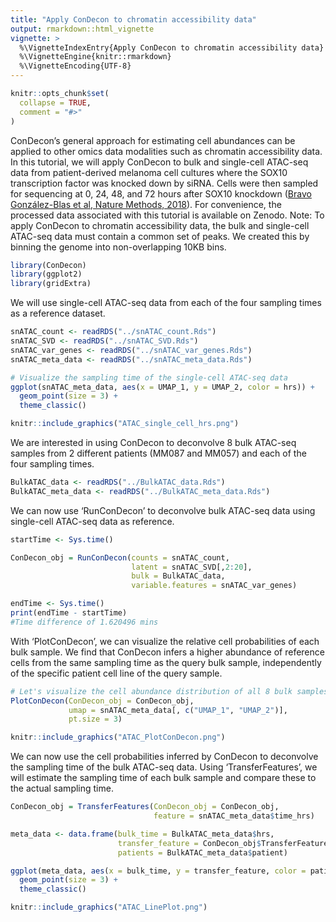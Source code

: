 ```yaml
---
title: "Apply ConDecon to chromatin accessibility data"
output: rmarkdown::html_vignette
vignette: >
  %\VignetteIndexEntry{Apply ConDecon to chromatin accessibility data}
  %\VignetteEngine{knitr::rmarkdown}
  %\VignetteEncoding{UTF-8}
---
```


```r
knitr::opts_chunk$set(
  collapse = TRUE,
  comment = "#>"
)
```

ConDecon's general approach for estimating cell abundances can be applied to other omics data modalities such as chromatin accessibility data. In this tutorial, we will apply ConDecon to bulk and single-cell ATAC-seq data from patient-derived melanoma cell cultures where the SOX10 transcription factor was knocked down by siRNA. Cells were then sampled for sequencing at 0, 24, 48, and 72 hours after SOX10 knockdown ([Bravo González-Blas et al, Nature Methods, 2018](https://doi.org/10.1038/s41592-019-0367-1)). For convenience, the processed data associated with this tutorial is available on Zenodo.
Note: To apply ConDecon to chromatin accessibility data, the bulk and single-cell ATAC-seq data must contain a common set of peaks. We created this by binning the genome into non-overlapping 10KB bins.

```r
library(ConDecon)
library(ggplot2)
library(gridExtra)
```

We will use single-cell ATAC-seq data from each of the four sampling times as a reference dataset. 

```r
snATAC_count <- readRDS("../snATAC_count.Rds")
snATAC_SVD <- readRDS("../snATAC_SVD.Rds")
snATAC_var_genes <- readRDS("../snATAC_var_genes.Rds")
snATAC_meta_data <- readRDS("../snATAC_meta_data.Rds")
```


```r
# Visualize the sampling time of the single-cell ATAC-seq data
ggplot(snATAC_meta_data, aes(x = UMAP_1, y = UMAP_2, color = hrs)) + 
  geom_point(size = 3) + 
  theme_classic()
```
```r
knitr::include_graphics("ATAC_single_cell_hrs.png")
```
We are interested in using ConDecon to deconvolve 8 bulk ATAC-seq samples from 2 different patients (MM087 and MM057) and each of the four sampling times.

```r
BulkATAC_data <- readRDS("../BulkATAC_data.Rds")
BulkATAC_meta_data <- readRDS("../BulkATAC_meta_data.Rds")
```

We can now use 'RunConDecon' to deconvolve bulk ATAC-seq data using single-cell ATAC-seq data as reference.

```r
startTime <- Sys.time()

ConDecon_obj = RunConDecon(counts = snATAC_count, 
                           latent = snATAC_SVD[,2:20], 
                           bulk = BulkATAC_data, 
                           variable.features = snATAC_var_genes)

endTime <- Sys.time()
print(endTime - startTime)
#Time difference of 1.620496 mins
```

With 'PlotConDecon', we can visualize the relative cell probabilities of each bulk sample. We find that ConDecon infers a higher abundance of reference cells from the same sampling time as the query bulk sample, independently of the specific patient cell line of the query sample.

```r
# Let's visualize the cell abundance distribution of all 8 bulk samples
PlotConDecon(ConDecon_obj = ConDecon_obj, 
             umap = snATAC_meta_data[, c("UMAP_1", "UMAP_2")], 
             pt.size = 3)
```
```r
knitr::include_graphics("ATAC_PlotConDecon.png")
```
We can now use the cell probabilities inferred by ConDecon to deconvolve the sampling time of the bulk ATAC-seq data. Using 'TransferFeatures', we will estimate the sampling time of each bulk sample and compare these to the actual sampling time.

```r
ConDecon_obj = TransferFeatures(ConDecon_obj = ConDecon_obj, 
                                feature = snATAC_meta_data$time_hrs)
```


```r
meta_data <- data.frame(bulk_time = BulkATAC_meta_data$hrs, 
                        transfer_feature = ConDecon_obj$TransferFeatures[1,], 
                        patients = BulkATAC_meta_data$patient)

ggplot(meta_data, aes(x = bulk_time, y = transfer_feature, color = patients)) + 
  geom_point(size = 3) + 
  theme_classic()
```
```r
knitr::include_graphics("ATAC_LinePlot.png")
```




